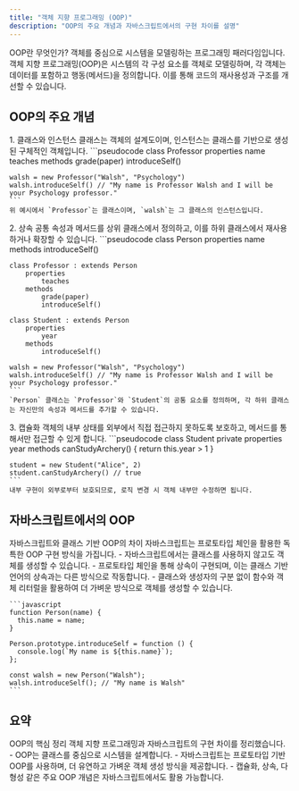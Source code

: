```yaml
---
title: "객체 지향 프로그래밍 (OOP)"  
description: "OOP의 주요 개념과 자바스크립트에서의 구현 차이를 설명"  
---
```



<Card className="mb-6">  
  <CardHeader>  
    <CardTitle>OOP란 무엇인가?</CardTitle>  
    <CardDescription>  
      객체를 중심으로 시스템을 모델링하는 프로그래밍 패러다임입니다.  
    </CardDescription>  
  </CardHeader>  
  <CardContent>  
    객체 지향 프로그래밍(OOP)은 시스템의 각 구성 요소를 객체로 모델링하며, 각 객체는 데이터를 포함하고 행동(메서드)을 정의합니다. 이를 통해 코드의 재사용성과 구조를 개선할 수 있습니다.  
  </CardContent>  
</Card>  

## OOP의 주요 개념  
<Card className="mb-6">  
  <CardHeader>  
    <CardTitle>1. 클래스와 인스턴스</CardTitle>  
    <CardDescription>  
      클래스는 객체의 설계도이며, 인스턴스는 클래스를 기반으로 생성된 구체적인 객체입니다.  
    </CardDescription>  
  </CardHeader>  
  <CardContent>  
    ```pseudocode  
    class Professor  
        properties  
            name  
            teaches  
        methods  
            grade(paper)  
            introduceSelf()  

    walsh = new Professor("Walsh", "Psychology")  
    walsh.introduceSelf() // "My name is Professor Walsh and I will be your Psychology professor."  
    ```  
    위 예시에서 `Professor`는 클래스이며, `walsh`는 그 클래스의 인스턴스입니다.  
  </CardContent>  
</Card>  

<Card className="mb-6">  
  <CardHeader>  
    <CardTitle>2. 상속</CardTitle>  
    <CardDescription>  
      공통 속성과 메서드를 상위 클래스에서 정의하고, 이를 하위 클래스에서 재사용하거나 확장할 수 있습니다.  
    </CardDescription>  
  </CardHeader>  
  <CardContent>  
    ```pseudocode  
    class Person  
        properties  
            name  
        methods  
            introduceSelf()  

    class Professor : extends Person  
        properties  
            teaches  
        methods  
            grade(paper)  
            introduceSelf()  

    class Student : extends Person  
        properties  
            year  
        methods  
            introduceSelf()  

    walsh = new Professor("Walsh", "Psychology")  
    walsh.introduceSelf() // "My name is Professor Walsh and I will be your Psychology professor."  
    ```  
    `Person` 클래스는 `Professor`와 `Student`의 공통 요소를 정의하며, 각 하위 클래스는 자신만의 속성과 메서드를 추가할 수 있습니다.  
  </CardContent>  
</Card>  

<Card className="mb-6">  
  <CardHeader>  
    <CardTitle>3. 캡슐화</CardTitle>  
    <CardDescription>  
      객체의 내부 상태를 외부에서 직접 접근하지 못하도록 보호하고, 메서드를 통해서만 접근할 수 있게 합니다.  
    </CardDescription>  
  </CardHeader>  
  <CardContent>  
    ```pseudocode  
    class Student  
        private properties  
            year  
        methods  
            canStudyArchery() { return this.year > 1 }  

    student = new Student("Alice", 2)  
    student.canStudyArchery() // true  
    ```  
    내부 구현이 외부로부터 보호되므로, 로직 변경 시 객체 내부만 수정하면 됩니다.  
  </CardContent>  
</Card>  

## 자바스크립트에서의 OOP  
<Card className="mb-6">  
  <CardHeader>  
    <CardTitle>자바스크립트와 클래스 기반 OOP의 차이</CardTitle>  
    <CardDescription>  
      자바스크립트는 프로토타입 체인을 활용한 독특한 OOP 구현 방식을 가집니다.  
    </CardDescription>  
  </CardHeader>  
  <CardContent>  
    - 자바스크립트에서는 클래스를 사용하지 않고도 객체를 생성할 수 있습니다.  
    - 프로토타입 체인을 통해 상속이 구현되며, 이는 클래스 기반 언어의 상속과는 다른 방식으로 작동합니다.  
    - 클래스와 생성자의 구분 없이 함수와 객체 리터럴을 활용하여 더 가벼운 방식으로 객체를 생성할 수 있습니다.  

    ```javascript  
    function Person(name) {  
      this.name = name;  
    }  

    Person.prototype.introduceSelf = function () {  
      console.log(`My name is ${this.name}`);  
    };  

    const walsh = new Person("Walsh");  
    walsh.introduceSelf(); // "My name is Walsh"  
    ```  
  </CardContent>  
</Card>  

## 요약  
<Card className="mb-6">  
  <CardHeader>  
    <CardTitle>OOP의 핵심 정리</CardTitle>  
    <CardDescription>  
      객체 지향 프로그래밍과 자바스크립트의 구현 차이를 정리했습니다.  
    </CardDescription>  
  </CardHeader>  
  <CardContent>  
    - OOP는 클래스를 중심으로 시스템을 설계합니다.  
    - 자바스크립트는 프로토타입 기반 OOP를 사용하며, 더 유연하고 가벼운 객체 생성 방식을 제공합니다.  
    - 캡슐화, 상속, 다형성 같은 주요 OOP 개념은 자바스크립트에서도 활용 가능합니다.  
  </CardContent>  
</Card>  